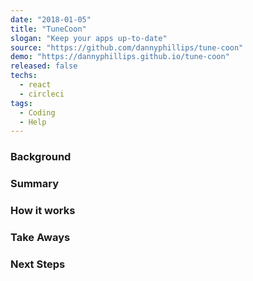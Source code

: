 ---
date: "2018-01-05"
title: "TuneCoon"
slogan: "Keep your apps up-to-date"
source: "https://github.com/dannyphillips/tune-coon"
demo: "https://dannyphillips.github.io/tune-coon"
released: false
techs:
  - react
  - circleci
tags:
  - Coding
  - Help
---

### Background

### Summary

### How it works

### Take Aways

### Next Steps